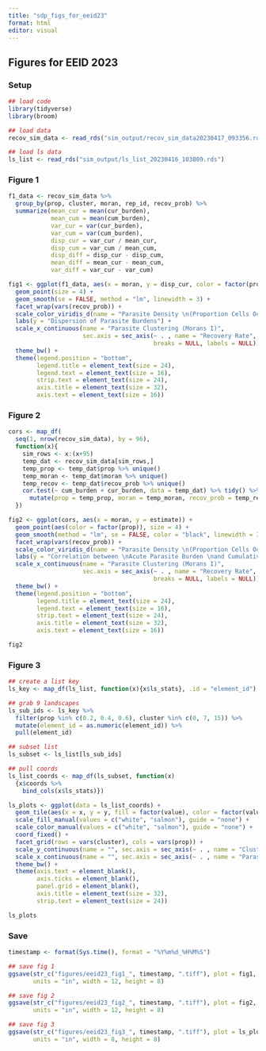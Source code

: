 ```yaml
---
title: "sdp_figs_for_eeid23"
format: html
editor: visual
---
```


## Figures for EEID 2023

### Setup

```r
## load code
library(tidyverse)
library(broom)

## load data
recov_sim_data <- read_rds("sim_output/recov_sim_data20230417_093356.rds")

## load ls data
ls_list <- read_rds("sim_output/ls_list_20230416_103809.rds")
```

### Figure 1

```r

f1_data <- recov_sim_data %>%
  group_by(prop, cluster, moran, rep_id, recov_prob) %>%
  summarize(mean_cur = mean(cur_burden),
            mean_cum = mean(cum_burden),
            var_cur = var(cur_burden),
            var_cum = var(cum_burden),
            disp_cur = var_cur / mean_cur,
            disp_cum = var_cum / mean_cum,
            disp_diff = disp_cur - disp_cum,
            mean_diff = mean_cur - mean_cum,
            var_diff = var_cur - var_cum)

fig1 <- ggplot(f1_data, aes(x = moran, y = disp_cur, color = factor(prop))) +
  geom_point(size = 4) +
  geom_smooth(se = FALSE, method = "lm", linewidth = 3) +
  facet_wrap(vars(recov_prob)) +
  scale_color_viridis_d(name = "Parasite Density \n(Proportion Cells Occupied)") +
  labs(y = "Dispersion of Parasite Burdens") +
  scale_x_continuous(name = "Parasite Clustering (Morans I)", 
                     sec.axis = sec_axis(~ . , name = "Recovery Rate", 
                                         breaks = NULL, labels = NULL)) +
  theme_bw() +
  theme(legend.position = "bottom",
        legend.title = element_text(size = 24),
        legend.text = element_text(size = 16),
        strip.text = element_text(size = 24),
        axis.title = element_text(size = 32),
        axis.text = element_text(size = 16))
```

### Figure 2

```r
cors <- map_df(
  seq(1, nrow(recov_sim_data), by = 96),
  function(x){
    sim_rows <- x:(x+95)
    temp_dat <- recov_sim_data[sim_rows,]
    temp_prop <- temp_dat$prop %>% unique()
    temp_moran <- temp_dat$moran %>% unique()
    temp_recov <- temp_dat$recov_prob %>% unique()
    cor.test(~ cum_burden + cur_burden, data = temp_dat) %>% tidy() %>%
      mutate(prop = temp_prop, moran = temp_moran, recov_prob = temp_recov)
  }) 

fig2 <- ggplot(cors, aes(x = moran, y = estimate)) +
  geom_point(aes(color = factor(prop)), size = 4) +
  geom_smooth(method = "lm", se = FALSE, color = "black", linewidth = 3) +
  facet_wrap(vars(recov_prob)) +
  scale_color_viridis_d(name = "Parasite Density \n(Proportion Cells Occupied)") +
  labs(y = "Correlation between \nAcute Parasite Burden \nand Cumulative Infection") +
  scale_x_continuous(name = "Parasite Clustering (Morans I)", 
                     sec.axis = sec_axis(~ . , name = "Recovery Rate", 
                                         breaks = NULL, labels = NULL)) +
  theme_bw() +
  theme(legend.position = "bottom",
        legend.title = element_text(size = 24),
        legend.text = element_text(size = 16),
        strip.text = element_text(size = 24),
        axis.title = element_text(size = 32),
        axis.text = element_text(size = 16))

fig2
```

### Figure 3

```r
## create a list key
ls_key <- map_df(ls_list, function(x){x$ls_stats}, .id = "element_id")

## grab 9 landscapes
ls_sub_ids <- ls_key %>%
  filter(prop %in% c(0.2, 0.4, 0.6), cluster %in% c(0, 7, 15)) %>%
  mutate(element_id = as.numeric(element_id)) %>%
  pull(element_id)

## subset list
ls_subset <- ls_list[ls_sub_ids]

## pull coords
ls_list_coords <- map_df(ls_subset, function(x)
  {x$coords %>% 
    bind_cols(x$ls_stats)})

ls_plots <- ggplot(data = ls_list_coords) +
  geom_tile(aes(x = x, y = y, fill = factor(value), color = factor(value))) +
  scale_fill_manual(values = c("white", "salmon"), guide = "none") +
  scale_color_manual(values = c("white", "salmon"), guide = "none") +
  coord_fixed() +
  facet_grid(rows = vars(cluster), cols = vars(prop)) +
  scale_y_continuous(name = "", sec.axis = sec_axis(~ . , name = "Cluster Factor", breaks = NULL, labels = NULL)) +
  scale_x_continuous(name = "", sec.axis = sec_axis(~ . , name = "Parasite Proportion", breaks = NULL, labels = NULL)) +
  theme_bw() +
  theme(axis.text = element_blank(),
        axis.ticks = element_blank(),
        panel.grid = element_blank(),
        axis.title = element_text(size = 32),
        strip.text = element_text(size = 24))

ls_plots
```

### Save

```r

timestamp <- format(Sys.time(), format = "%Y%m%d_%H%M%S")

## save fig 1
ggsave(str_c("figures/eeid23_fig1_", timestamp, ".tiff"), plot = fig1,
       units = "in", width = 12, height = 8)

## save fig 2
ggsave(str_c("figures/eeid23_fig2_", timestamp, ".tiff"), plot = fig2,
       units = "in", width = 12, height = 8)

## save fig 3
ggsave(str_c("figures/eeid23_fig3_", timestamp, ".tiff"), plot = ls_plots,
       units = "in", width = 8, height = 8)
```
